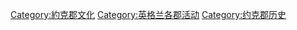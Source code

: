 [[Category:約克郡文化|Category:約克郡文化]]
[[Category:英格兰各郡活动|Category:英格兰各郡活动]]
[[Category:约克郡历史|Category:约克郡历史]]